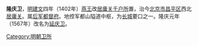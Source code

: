 {{unreferenced|time=2013-11-24T09:33:45+00:00}}
'''隆庆卫'''，[[明|明]][[建文|建文]]四年（1402年）[[朱棣|燕王]]改[[居庸关千户所|居庸关千户所]]置，治今[[北京市|北京市]][[昌平区|昌平区]]西北[[居庸关|居庸关]]。属[[后军都督府|后军都督府]]。地控军都山隘道中枢，为[[长城|长城]]要口之一。隆庆元年（1567年）改名为[[延庆卫|延庆卫]]。 

[[Category:明朝卫所|Category:明朝卫所]]